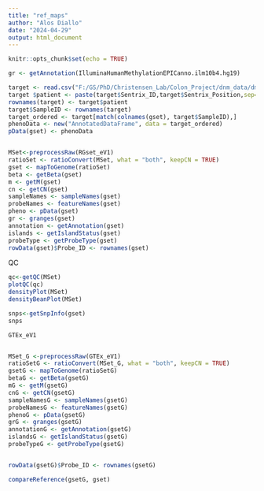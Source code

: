 ```yaml
---
title: "ref_maps"
author: "Alos Diallo"
date: "2024-04-29"
output: html_document
---
```


```r
knitr::opts_chunk$set(echo = TRUE)
```

```r
gr <- getAnnotation(IlluminaHumanMethylationEPICanno.ilm10b4.hg19)
```


```r
target <- read.csv("F:/GS/PhD/Christensen_Lab/Colon_Project/dnm_data/dm_57_samples.csv")
target $patient <- paste(target$Sentrix_ID,target$Sentrix_Position,sep="_")
rownames(target) <- target$patient
target$SampleID <- rownames(target)
target_ordered <- target[match(colnames(gset), target$SampleID),]
phenoData <- new("AnnotatedDataFrame", data = target_ordered)
pData(gset) <- phenoData



```



```r

MSet<-preprocessRaw(RGset_eV1)
ratioSet <- ratioConvert(MSet, what = "both", keepCN = TRUE)
gset <- mapToGenome(ratioSet)
beta <- getBeta(gset)
m <- getM(gset)
cn <- getCN(gset)
sampleNames <- sampleNames(gset)
probeNames <- featureNames(gset)
pheno <- pData(gset)
gr <- granges(gset)
annotation <- getAnnotation(gset)
islands <- getIslandStatus(gset)
probeType <- getProbeType(gset)
rowData(gset)$Probe_ID <- rownames(gset)
```


QC
```r
qc<-getQC(MSet)
plotQC(qc)
densityPlot(MSet)
densityBeanPlot(MSet)
```
```r
snps<-getSnpInfo(gset)
snps
```
```r
GTEx_eV1


MSet_G <-preprocessRaw(GTEx_eV1)
ratioSetG <- ratioConvert(MSet_G, what = "both", keepCN = TRUE)
gsetG <- mapToGenome(ratioSetG)
betaG <- getBeta(gsetG)
mG <- getM(gsetG)
cnG <- getCN(gsetG)
sampleNamesG <- sampleNames(gsetG)
probeNamesG <- featureNames(gsetG)
phenoG <- pData(gsetG)
grG <- granges(gsetG)
annotationG <- getAnnotation(gsetG)
islandsG <- getIslandStatus(gsetG)
probeTypeG <- getProbeType(gsetG)


rowData(gsetG)$Probe_ID <- rownames(gsetG)
```

```r
compareReference(gsetG, gset)
```


